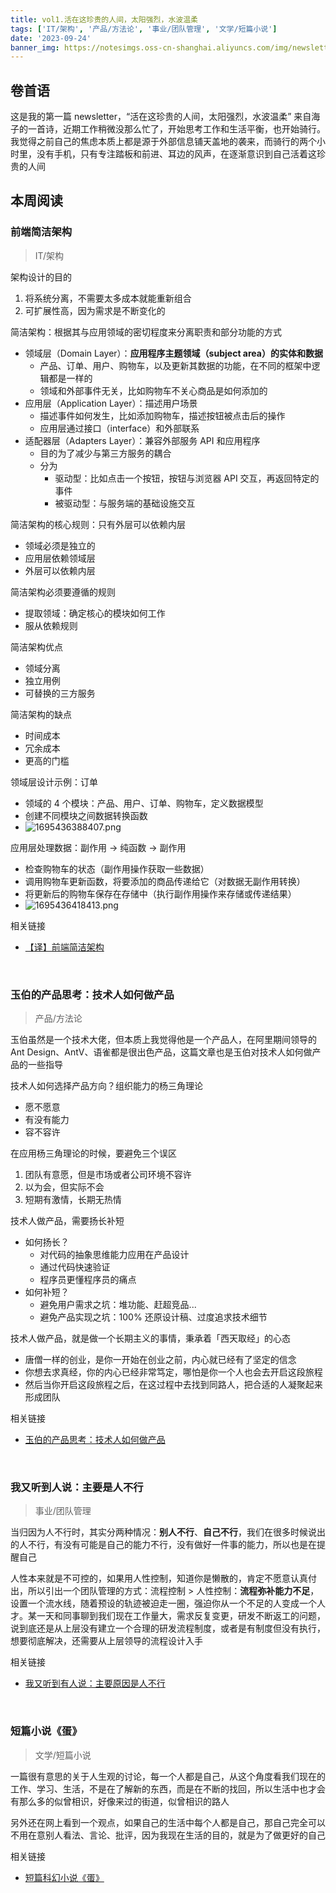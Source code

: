 ```yaml
---
title: vol1.活在这珍贵的人间，太阳强烈，水波温柔
tags: ['IT/架构', '产品/方法论', '事业/团队管理', '文学/短篇小说']
date: '2023-09-24'
banner_img: https://notesimgs.oss-cn-shanghai.aliyuncs.com/img/newsletter-vol1.jpg
---
```


## 卷首语

这是我的第一篇 newsletter，“活在这珍贵的人间，太阳强烈，水波温柔” 来自海子的一首诗，近期工作稍微没那么忙了，开始思考工作和生活平衡，也开始骑行。我觉得之前自己的焦虑本质上都是源于外部信息铺天盖地的袭来，而骑行的两个小时里，没有手机，只有专注踏板和前进、耳边的风声，在逐渐意识到自己活着这珍贵的人间

## 本周阅读

### 前端简洁架构

> IT/架构

架构设计的目的

1. 将系统分离，不需要太多成本就能重新组合
2. 可扩展性高，因为需求是不断变化的

简洁架构：根据其与应用领域的密切程度来分离职责和部分功能的方式

- 领域层（Domain Layer）：**应用程序主题领域（subject area）的实体和数据**
  - 产品、订单、用户、购物车，以及更新其数据的功能，在不同的框架中逻辑都是一样的
  - 领域和外部事件无关，比如购物车不关心商品是如何添加的
- 应用层（Application Layer）：描述用户场景
  - 描述事件如何发生，比如添加购物车，描述按钮被点击后的操作
  - 应用层通过接口（interface）和外部联系
- 适配器层（Adapters Layer）：兼容外部服务 API 和应用程序
  - 目的为了减少与第三方服务的耦合
  - 分为
    - 驱动型：比如点击一个按钮，按钮与浏览器 API 交互，再返回特定的事件
    - 被驱动型：与服务端的基础设施交互

简洁架构的核心规则：只有外层可以依赖内层

- 领域必须是独立的
- 应用层依赖领域层
- 外层可以依赖内层

简洁架构必须要遵循的规则

- 提取领域：确定核心的模块如何工作
- 服从依赖规则

简洁架构优点

- 领域分离
- 独立用例
- 可替换的三方服务

简洁架构的缺点

- 时间成本
- 冗余成本
- 更高的门槛

领域层设计示例：订单

- 领域的 4 个模块：产品、用户、订单、购物车，定义数据模型
- 创建不同模块之间数据转换函数
- ![1695436388407.png](http://notesimgs.oss-cn-shanghai.aliyuncs.com/2023-09/1695436388407.png)

应用层处理数据：副作用 -> 纯函数 -> 副作用

- 检查购物车的状态（副作用操作获取一些数据）
- 调用购物车更新函数，将要添加的商品传递给它（对数据无副作用转换）
- 将更新后的购物车保存在存储中（执行副作用操作来存储或传递结果）
- ![1695436418413.png](http://notesimgs.oss-cn-shanghai.aliyuncs.com/2023-09/1695436418413.png)

相关链接

- [【译】前端简洁架构](https://juejin.cn/post/7256607606465757243)

​

### 玉伯的产品思考：技术人如何做产品

> 产品/方法论

玉伯虽然是一个技术大佬，但本质上我觉得他是一个产品人，在阿里期间领导的 Ant Design、AntV、语雀都是很出色产品，这篇文章也是玉伯对技术人如何做产品的一些指导

技术人如何选择产品方向？组织能力的杨三角理论

- 愿不愿意
- 有没有能力
- 容不容许

在应用杨三角理论的时候，要避免三个误区

1. 团队有意愿，但是市场或者公司环境不容许
2. 以为会，但实际不会
3. 短期有激情，长期无热情

技术人做产品，需要扬长补短

- 如何扬长？
  - 对代码的抽象思维能力应用在产品设计
  - 通过代码快速验证
  - 程序员更懂程序员的痛点
- 如何补短？
  - 避免用户需求之坑：堆功能、赶超竞品...
  - 避免产品实现之坑：100% 还原设计稿、过度追求技术细节

技术人做产品，就是做一个长期主义的事情，秉承着「西天取经」的心态

- 唐僧一样的创业，是你一开始在创业之前，内心就已经有了坚定的信念
- 你想去求真经，你的内心已经非常笃定，哪怕是你一个人也会去开启这段旅程
- 然后当你开启这段旅程之后，在这过程中去找到同路人，把合适的人凝聚起来形成团队

相关链接

- [玉伯的产品思考：技术人如何做产品](https://mp.weixin.qq.com/s/d0N1BFtVn0uWVqj-lf0FOA)

​

### 我又听到人说：主要是人不行

> 事业/团队管理

当归因为人不行时，其实分两种情况：**别人不行**、**自己不行**，我们在很多时候说出的人不行，有没有可能是自己的能力不行，没有做好一件事的能力，所以也是在提醒自己

人性本来就是不可控的，如果用人性控制，知道你是懒散的，肯定不愿意认真付出，所以引出一个团队管理的方式：流程控制 > 人性控制：**流程弥补能力不足**，设置一个流水线，随着预设的轨迹被迫走一圈，强迫你从一个不足的人变成一个人才。某一天和同事聊到我们现在工作量大，需求反复变更，研发不断返工的问题，说到底还是从上层没有建立一个合理的研发流程制度，或者是有制度但没有执行，想要彻底解决，还需要从上层领导的流程设计入手

相关链接

- [我又听到有人说：主要原因是人不行](https://juejin.cn/post/7146055238741393415)

​

### 短篇小说《蛋》

> 文学/短篇小说

一篇很有意思的关于人生观的讨论，每一个人都是自己，从这个角度看我们现在的工作、学习、生活，不是在了解新的东西，而是在不断的找回，所以生活中也才会有那么多的似曾相识，好像来过的街道，似曾相识的路人

另外还在网上看到一个观点，如果自己的生活中每个人都是自己，那自己完全可以不用在意别人看法、言论、批评，因为我现在生活的目的，就是为了做更好的自己

相关链接

- [短篇科幻小说《蛋》](https://zhuanlan.zhihu.com/p/496904883)
